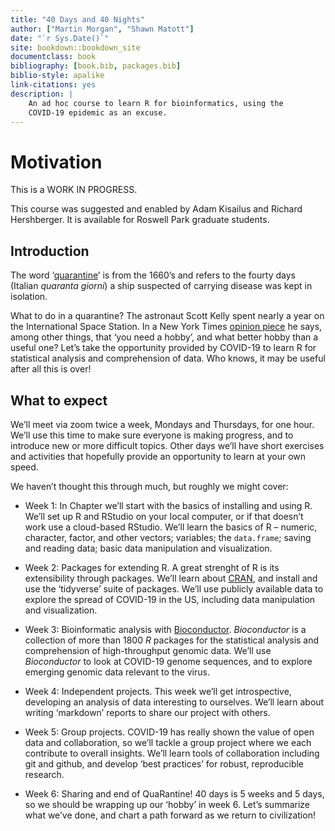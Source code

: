 ```yaml
--- 
title: "40 Days and 40 Nights"
author: ["Martin Morgan", "Shawn Matott"]
date: "`r Sys.Date()`"
site: bookdown::bookdown_site
documentclass: book
bibliography: [book.bib, packages.bib]
biblio-style: apalike
link-citations: yes
description: |
    An ad hoc course to learn R for bioinformatics, using the 
    COVID-19 epidemic as an excuse.
---
```


# Motivation {-}

This is a WORK IN PROGRESS.

This course was suggested and enabled by Adam Kisailus and Richard Hershberger. It is available for Roswell Park graduate students.

## Introduction {-}

The word '[quarantine][]' is from the 1660's and refers to the fourty days (Italian _quaranta giorni_) a ship suspected of carrying disease was kept in isolation.

What to do in a quarantine? The astronaut Scott Kelly spent nearly a year on the International Space Station. In a New York Times [opinion piece][] he says, among other things, that 'you need a hobby', and what better hobby than a useful one? Let's take the opportunity provided by COVID-19 to learn R for statistical analysis and comprehension of data. Who knows, it may be useful after all this is over!

[quarantine]: https://www.etymonline.com/word/quarantine
[opinion piece]: https://www.nytimes.com/2020/03/21/opinion/scott-kelly-coronavirus-isolation.html

## What to expect {-}

We'll meet via zoom twice a week, Mondays and Thursdays, for one hour. We'll use this time to make sure everyone is making progress, and to introduce new or more difficult topics. Other days we'll have short exercises and activities that hopefully provide an opportunity to learn at your own speed.

We haven't thought this through much, but roughly we might cover:

- Week 1: In Chapter \ref{one} we'll start with the basics of installing and using R. We'll set up R and RStudio on your local computer, or if that doesn't work use a cloud-based RStudio. We'll learn the basics of R -- numeric, character, factor, and other vectors; variables; the `data.frame`; saving and reading data; basic data manipulation and visualization.

- Week 2: Packages for extending R. A great strenght of R is its extensibility through packages. We'll learn about [CRAN][], and install and use the 'tidyverse' suite of packages. We'll use publicly available data to explore the spread of COVID-19 in the US, including data manipulation and visualization.

- Week 3: Bioinformatic analysis with [Bioconductor][]. _Bioconductor_ is a collection of more than 1800 _R_ packages for the statistical analysis and comprehension of high-throughput genomic data. We'll use _Bioconductor_ to look at COVID-19 genome sequences, and to explore emerging genomic data relevant to the virus.

- Week 4: Independent projects. This week we'll get introspective, developing an analysis of data interesting to ourselves. We'll learn about writing 'markdown' reports to share our project with others.

- Week 5: Group projects. COVID-19 has really shown the value of open data and collaboration, so we'll tackle a group project where we each contribute to overall insights. We'll learn tools of collaboration including git and github, and develop 'best practices' for robust, reproducible research.

- Week 6: Sharing and end of QuaRantine! 40 days is 5 weeks and 5 days, so we should be wrapping up our 'hobby' in week 6. Let's summarize what we've done, and chart a path forward as we return to civilization!

[CRAN]: https://cran.r-project.org
[Bioconductor]: https://bioconductor.org
